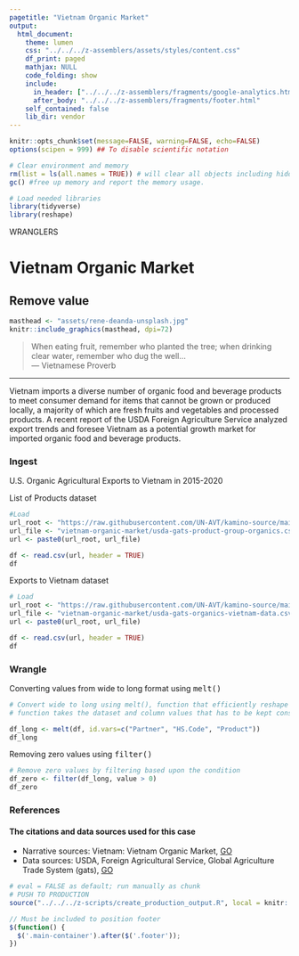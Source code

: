 ```yaml
---
pagetitle: "Vietnam Organic Market"
output:
  html_document:
    theme: lumen
    css: "../../../z-assemblers/assets/styles/content.css"
    df_print: paged
    mathjax: NULL
    code_folding: show
    include:
      in_header: ["../../../z-assemblers/fragments/google-analytics.html", "../../../z-assemblers/fragments/header.html"]
      after_body: "../../../z-assemblers/fragments/footer.html"
    self_contained: false
    lib_dir: vendor
---
```


```r

knitr::opts_chunk$set(message=FALSE, warning=FALSE, echo=FALSE)
options(scipen = 999) ## To disable scientific notation

# Clear environment and memory
rm(list = ls(all.names = TRUE)) # will clear all objects including hidden objects.
gc() #free up memory and report the memory usage.

# Load needed libraries
library(tidyverse)
library(reshape)

```

<div class="activity">
WRANGLERS
</div>

# Vietnam Organic Market
## Remove value


```r

masthead <- "assets/rene-deanda-unsplash.jpg"
knitr::include_graphics(masthead, dpi=72)

```

> When eating fruit, remember who planted the tree; when drinking clear water, remember who dug the well...\
--- Vietnamese Proverb\

***

Vietnam imports a diverse number of organic food and beverage products to meet consumer demand for items that cannot be grown or produced locally, a majority of which are fresh fruits and vegetables and processed products.  A recent report of the USDA Foreign Agriculture Service analyzed export trends and foresee Vietnam as a potential growth market for imported organic food and beverage products.

### Ingest

U.S. Organic Agricultural Exports to Vietnam in 2015-2020

List of Products dataset

```r

#Load
url_root <- "https://raw.githubusercontent.com/UN-AVT/kamino-source/main/sources/0-shared/data/"
url_file <- "vietnam-organic-market/usda-gats-product-group-organics.csv"
url <- paste0(url_root, url_file)

df <- read.csv(url, header = TRUE)
df

```

Exports to Vietnam dataset

```r

# Load
url_root <- "https://raw.githubusercontent.com/UN-AVT/kamino-source/main/sources/0-shared/data/"
url_file <- "vietnam-organic-market/usda-gats-organics-vietnam-data.csv"
url <- paste0(url_root, url_file)

df <- read.csv(url, header = TRUE)
df

```

### Wrangle

Converting values from wide to long format using <kbd>melt()</kbd>

```r

# Convert wide to long using melt(), function that efficiently reshape the data
# function takes the dataset and column values that has to be kept constant. Further, dataframe is converted into long format and stretches the data frame.

df_long <- melt(df, id.vars=c("Partner", "HS.Code", "Product"))
df_long

```
Removing zero values using <kbd>filter()</kbd>

```r

# Remove zero values by filtering based upon the condition
df_zero <- filter(df_long, value > 0)
df_zero

```

### References
#### The citations and data sources used for this case

* Narrative sources: Vietnam: Vietnam Organic Market, [GO](https://www.fas.usda.gov/data/vietnam-vietnam-organic-market){target="_blank"}
* Data sources: USDA, Foreign Agricultural Service, Global Agriculture Trade System (gats), [GO](https://apps.fas.usda.gov/gats/ExpressQuery1.aspx){target="_blank"}


```r

# eval = FALSE as default; run manually as chunk
# PUSH TO PRODUCTION
source("../../../z-scripts/create_production_output.R", local = knitr::knit_global())

```



```js

// Must be included to position footer
$(function() {
  $('.main-container').after($('.footer'));
})

```